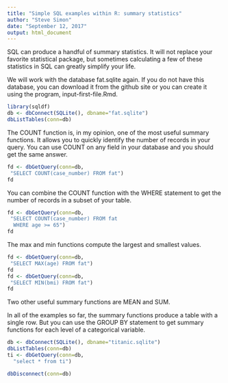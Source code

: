 ```yaml
---
title: "Simple SQL examples within R: summary statistics"
author: "Steve Simon"
date: "September 12, 2017"
output: html_document
---
```


SQL can produce a handful of summary statistics. It will not replace your favorite statistical package, but sometimes calculating a few of these statistics in SQL can greatly simplify your life.

We will work with the database fat.sqlite again. If you do not have this database, you can download it from the github site or you can create it using the program, input-first-file.Rmd.

```r
library(sqldf)
db <- dbConnect(SQLite(), dbname="fat.sqlite")
dbListTables(conn=db)
```

The COUNT function is, in my opinion, one of the most useful summary functions. It allows you to quickly identify the number of records in your query. You can use COUNT on any field in your database and you should get the same answer.

```r
fd <- dbGetQuery(conn=db,
 "SELECT COUNT(case_number) FROM fat")
fd
```

You can combine the COUNT function with the WHERE statement to get the number of records in a subset of your table.

```r
fd <- dbGetQuery(conn=db,
 "SELECT COUNT(case_number) FROM fat
  WHERE age >= 65")
fd
```

The max and min functions compute the largest and smallest values.

```r
fd <- dbGetQuery(conn=db,
 "SELECT MAX(age) FROM fat")
fd
fd <- dbGetQuery(conn=db,
 "SELECT MIN(bmi) FROM fat")
fd
```

Two other useful summary functions are MEAN and SUM.

In all of the examples so far, the summary functions produce a table with a single row. But you can use the GROUP BY statement to get summary functions for each level of a categorical variable.

```r
db <- dbConnect(SQLite(), dbname="titanic.sqlite")
dbListTables(conn=db)
ti <- dbGetQuery(conn=db,
  "select * from ti")
```


```r
dbDisconnect(conn=db)
```
